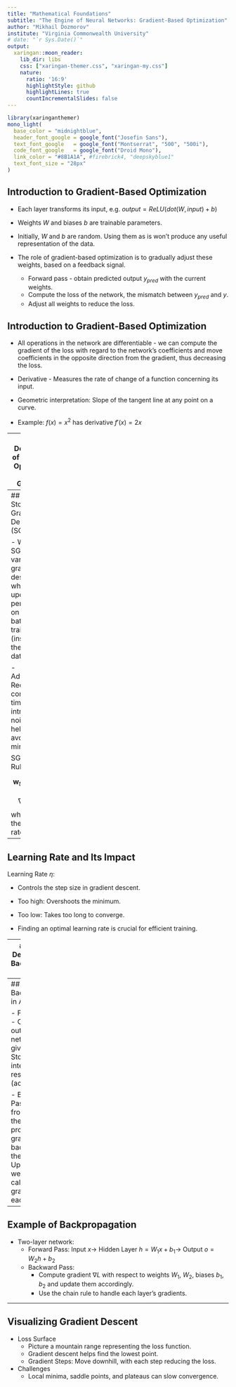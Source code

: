 ```yaml
---
title: "Mathematical Foundations"
subtitle: "The Engine of Neural Networks: Gradient-Based Optimization"
author: "Mikhail Dozmorov"
institute: "Virginia Commonwealth University"
# date: "`r Sys.Date()`"
output:
  xaringan::moon_reader:
    lib_dir: libs
    css: ["xaringan-themer.css", "xaringan-my.css"]
    nature:
      ratio: '16:9'
      highlightStyle: github
      highlightLines: true
      countIncrementalSlides: false
---
```


```r
library(xaringanthemer)
mono_light(
  base_color = "midnightblue",
  header_font_google = google_font("Josefin Sans"),
  text_font_google   = google_font("Montserrat", "500", "500i"),
  code_font_google   = google_font("Droid Mono"),
  link_color = "#8B1A1A", #firebrick4, "deepskyblue1"
  text_font_size = "28px"
)
```

## Introduction to Gradient-Based Optimization

- Each layer transforms its input, e.g. $output = ReLU(dot(W, input) + b)$

- Weights $W$ and biases $b$ are trainable parameters.

- Initially, $W$ and $b$ are random. Using them as is won't produce any useful representation of the data.

- The role of gradient-based optimization is to gradually adjust these weights, based on a feedback signal.
  - Forward pass - obtain predicted output $y_{pred}$ with the current weights.
  - Compute the loss of the network, the mismatch between $y_{pred}$ and $y$.
  - Adjust all weights to reduce the loss.

## Introduction to Gradient-Based Optimization

- All operations in the network are differentiable - we can compute the gradient of the loss with regard to the network's coefficients and move coefficients in the opposite direction from the gradient, thus decreasing the loss.

- Derivative - Measures the rate of change of a function concerning its input. 

- Geometric interpretation: Slope of the tangent line at any point on a curve.

- Example: $f(x) = x^2$ has derivative $f'(x) = 2x$

---
## Derivative of a Tensor Operation: The Gradient

- Gradient - The multi-dimensional generalization of a derivative.

- For a function of many variables, the gradient points in the direction of the steepest ascent.

- In neural networks, gradients indicate how to adjust each weight to reduce the loss.

- Example: If $\mathbf{w} = (w_1, w_2)$, then the gradient of the loss function $\mathcal{L}(\mathbf{w})$ is:  

$$\nabla_{\mathbf{w}} \mathcal{L} = \left( \frac{\partial \mathcal{L}}{\partial w_1}, \frac{\partial \mathcal{L}}{\partial w_2} \right)$$

---
## Stochastic Gradient Descent (SGD)

- What is SGD? A variant of gradient descent where updates are performed on a small batch of training data (instead of the whole dataset).

- Advantage: Reduces computation time and introduces noise, helping avoid local minima.

SGD Update Rule:

$$\mathbf{w}_{t+1} = \mathbf{w}_t - \eta \cdot \nabla_{\mathbf{w}} \mathcal{L}(\mathbf{w})$$
where $\eta$ is the learning rate.

---
## Learning Rate and Its Impact

Learning Rate $\eta$:

- Controls the step size in gradient descent.

- Too high: Overshoots the minimum.

- Too low: Takes too long to converge.

- Finding an optimal learning rate is crucial for efficient training.

---
## Chaining Derivatives: The Backpropagation Algorithm

- Backpropagation - Key algorithm for computing the gradients of all parameters in a network.

- Uses the chain rule to propagate errors backward from the output to the input layers.

Chain Rule:

If $f(x)$ and $g(x)$ are two functions, the derivative of their composition is:  

$$\frac{d}{dx} [f(g(x))] = f'(g(x)) \cdot g'(x)$$
Backprop applies this to compute gradients layer by layer.

---
## Backpropagation in Action

- Forward Pass:
  - Compute the output of the network for a given input.
  - Store intermediate results (activations).

- Backward Pass:
  - Start from the loss at the output and propagate the gradient backward using the chain rule.
  - Update the weights after calculating gradients for each layer.

---
## Example of Backpropagation

- Two-layer network:
  - Forward Pass: Input $x \rightarrow$ Hidden Layer $h = W_1 x + b_1 \rightarrow$ Output $o = W_2 h + b_2$
  - Backward Pass: 
    - Compute gradient $\nabla L$ with respect to weights $W_1$, $W_2$, biases $b_1$, $b_2$ and update them accordingly.
    - Use the chain rule to handle each layer's gradients.

---
## Visualizing Gradient Descent

- Loss Surface
  - Picture a mountain range representing the loss function.
  - Gradient descent helps find the lowest point.
  - Gradient Steps: Move downhill, with each step reducing the loss.

- Challenges
  - Local minima, saddle points, and plateaus can slow convergence.



